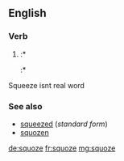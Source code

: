 ==English==

===Verb===
{{head|en|verb form}}

# {{context|nonstandard|humorous|lang=en}} {{en-past of|squeeze}}
#:* {{quote-web
|year=1995
|year_published=
|edition=2, reprint, revised
|editor=
|author=
|quotee=President Ronald Reagan, 1985
|title=Merriam-Webster's Dictionary of English Usage
|chapter=
|url=http://books.google.com/books?id=2yJusP0vrdgC&pg=PA16&dq=accidently&hl=es-419&sa=X&ei=3AeaT4P7M8qFgwfykp2mDw&ved=0CEoQ6AEwBA#v=onepage&q=accidently&f=false
|genre=
|publisher=Merriam-Webster
|isbn=9780877791324
|page=16
|passage=Ronald Reagan …: <blockquote>I picked at it and '''squoze''' it and so forth … </blockquote> '''Squoze''' is apparently the most common of a number of dialectal variants of the past tense of ''squeeze''. It is attested in both British and American dialect: The OED Supplement shows it in American English since 1844.
}}
#:* {{quote-web
|date=2009-03-09
|year=
|first=
|last=
|author=John DeNardo
|authorlink=
|title=SF Signal Welcomes Pete Tzinski
|site=SF Signal
|url=http://www.sfsignal.com/archives/2009/03/sf_signal_welcomes_pete_tzinski/
|archiveorg=
|accessdate=2012-09-18
|passage=Just when you think we '''squoze''' (yes, that’s a word) the blogosphere dry,
}}
Squeeze isnt real word
===See also===
* [[squeezed]] (''standard form'')
* [[squozen]]

[[de:squoze]]
[[fr:squoze]]
[[mg:squoze]]